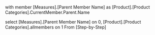 with member [Measures].[Parent Member Name] as
[Product].[Product Categories].CurrentMember.Parent.Name

select 
[Measures].[Parent Member Name] on 0,
[Product].[Product Categories].allmembers on 1 
From [Step-by-Step]